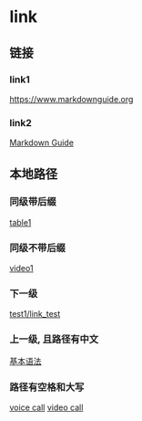 
# link

## 链接 

### link1

<https://www.markdownguide.org>

### link2

[Markdown Guide](https://www.markdownguide.org)


## 本地路径

### 同级带后缀
[table1](./table1.mdx)

### 同级不带后缀
[video1](./video1)

### 下一级
[test1/link_test](./test1/link_test.mdx)

### 上一级, 且路径有中文
[基本语法](../基本语法1.mdx)

### 路径有空格和大写
[voice call](../voice_and_video_call/voice_call.mdx)
[video call](../voice_and_video_call/video_call.mdx)

